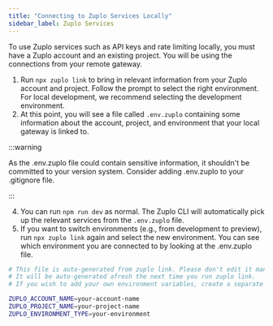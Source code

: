 ```yaml
---
title: "Connecting to Zuplo Services Locally"
sidebar_label: Zuplo Services
---
```


To use Zuplo services such as API keys and rate limiting locally, you must have
a Zuplo account and an existing project. You will be using the connections from
your remote gateway.

1. Run `npx zuplo link` to bring in relevant information from your Zuplo account
   and project. Follow the prompt to select the right environment. For local
   development, we recommend selecting the development environment.
2. At this point, you will see a file called `.env.zuplo` containing some
   information about the account, project, and environment that your local
   gateway is linked to.

:::warning

As the .env.zuplo file could contain sensitive information, it shouldn't be
committed to your version system. Consider adding .env.zuplo to your .gitignore
file.

:::

4. You can run `npm run dev` as normal. The Zuplo CLI will automatically pick up
   the relevant services from the `.env.zuplo` file.
5. If you want to switch environments (e.g., from development to preview), run
   `npx zuplo link` again and select the new environment. You can see which
   environment you are connected to by looking at the .env.zuplo file.

```bash title="Contents of .env.zuplo "
# This file is auto-generated from zuplo link. Please don't edit it manually.
# It will be auto-generated afresh the next time you run zuplo link.
# If you wish to add your own environment variables, create a separate .env file.

ZUPLO_ACCOUNT_NAME=your-account-name
ZUPLO_PROJECT_NAME=your-project-name
ZUPLO_ENVIRONMENT_TYPE=your-environment

```
